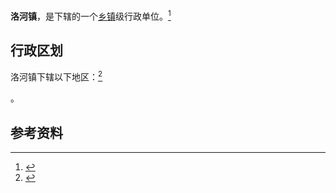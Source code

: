 {{中国乡级行政区|37/11/22/117/000}}

'''洛河镇'''，是{{PRC admin/fullname|37/11/22/117/000|3}}下辖的一个[[乡镇|乡镇]]级行政单位。<ref>{{PRC admin/ref sgc|{{PRC admin/parent|37/11/22/117/000}}}}</ref>

== 行政区划 ==

洛河镇下辖以下地区：<ref>{{PRC admin/ref sgc|37/11/22/117/000}}</ref>

{{PRC admin/children|37/11/22/117/000}}。

== 参考资料 ==

{{reflist}}

{{行政区划小作品}}
{{PRC admin/navcat|37/11/22/117/000}}